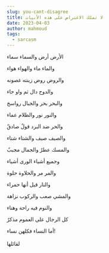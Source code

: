 ```yaml
---
slug: you-cant-disagree
title: لا تملك الاعتراض على هذه الأبيات
date: 2023-04-03
author: mahmoud
tags:
  - sarcasm
---
```

الأرض أرض والسماء سماء

والماء ماء والهواء هواء

والروض روض زينته غصونه

والدوح دال ثم واو حاء

والبحر بحر والجبال رواسخ

والنور نور والظلام عماء

والحر ضد البرد قولٌ صادقٌ

والصيف صيف والشتاء شتاء

والمسك عطرٌ والجمال مجببٌ

وجميع أشياء الورى أشياء

والمر مر والحلاوة حلوة

والنار قيل أنها حمراء

والمشي صعب والركوب نزاهة

والنوم فيه راحة وهناء

كل الرجال على العموم مذكرٌ

أما النساء فكلهن نساء!\
\
ل﻿قائلها